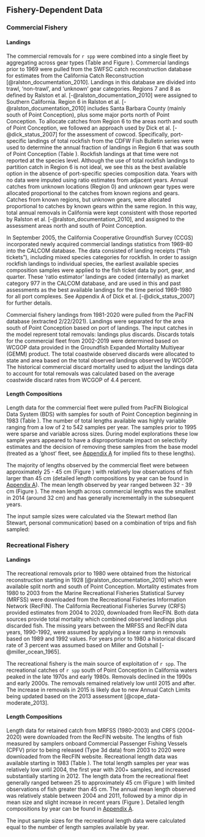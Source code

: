 ## Fishery-Dependent Data

### Commercial Fishery

#### Landings

The commercial removals for `r spp` were combined into a single fleet by aggregating across gear types (Table \ref{tab:allcatches} and Figure \ref{fig:catch}). Commercial landings prior to 1969 were pulled from the SWFSC catch reconstruction database for estimates from the California Catch Reconstruction [@ralston_documentation_2010]. Landings in this database are divided into trawl, 'non-trawl', and 'unknown' gear categories. Regions 7 and 8 as defined by Ralston et al. [-@ralston_documentation_2010] were assigned to Southern California. Region 6 in Ralston et al. [-@ralston_documentation_2010] includes Santa Barbara County (mainly south of Point Conception), plus some major ports north of Point Conception. To allocate catches from Region 6 to the areas north and south of Point Conception, we followed an approach used by Dick et al. [-@dick_status_2007] for the assessment of cowcod. Specifically, port-specific landings of total rockfish from the CDFW Fish Bulletin series were used to determine the annual fraction of landings in Region 6 that was south of Point Conception (Table \ref{tab:com-ratio}). Rockfish landings at that time were not reported at the species level. Although the use of total rockfish landings to partition catch in Region 6 is not ideal, we see this as the best available option in the absence of port-specific species composition data. Years with no data were imputed using ratio estimates from adjacent years. Annual catches from unknown locations (Region 0) and unknown gear types were allocated proportional to the catches from known regions and gears. Catches from known regions, but unknown gears, were allocated proportional to catches by known gears within the same region. In this way, total annual removals in California were kept consistent with those reported by Ralston et al. [-@ralston_documentation_2010], and assigned to the assessment areas north and south of Point Conception.

In September 2005, the California Cooperative Groundfish Survey (CCGS) incorporated newly acquired commercial landings statistics from 1969-80 into the CALCOM database. The data consisted of landing receipts ("fish tickets"), including mixed species categories for rockfish. In order to assign rockfish landings to individual species, the earliest available species composition samples were applied to the fish ticket data by port, gear, and quarter. These 'ratio estimator' landings are coded (internally) as market category 977 in the CALCOM database, and are used in this and past assessments as the best available landings for the time period 1969-1980 for all port complexes.  See Appendix A of Dick et al. [-@dick_status_2007] for further details.
 
Commercial fishery landings from 1981-2020 were pulled from the PacFIN database (extracted 2/22/2021). Landings were separated for the area south of Point Conception based on port of landings. The input catches in the model represent total removals: landings plus discards.  Discards totals for the commercial fleet from 2002-2019 were determined based on WCGOP data provided in the Groundfish Expanded Mortality Multiyear (GEMM) product. The total coastwide observed discards were allocated to state and area based on the total observed landings observed by WCGOP. The historical commercial discard mortality used to adjust the landings data to account for total removals was calculated based on the average coastwide discard rates from WCGOP of 4.4 percent. 

#### Length Compositions

Length data for the commercial fleet were pulled from PacFIN Biological Data System (BDS) with samples for south of Point Conception beginning in 1983 (Table \ref{tab:com-len-samps}). The number of total lengths available was highly variable ranging from a low of 2 to 542 samples per year. The samples prior to 1995 were sparse and variable across sizes. During model explorations these low sample years appeared to have a disproportionate impact on selectivity estimates and the decision of removing these samples from the base model (treated as a 'ghost' fleet, see [Appendix A](#append_a) for implied fits to these lengths). 

The majority of lengths observed by the commercial fleet were between approximately 25 - 45 cm (Figure \ref{fig:com-len-data}) with relatively low observations of fish larger than 45 cm (detailed length compositions by year can be found in [Appendix A](#append_a)). The mean length observed by year ranged between 32 - 39 cm (Figure \ref{fig:mean-com-len-data}). The mean length across commercial lengths was the smallest in 2014 (around 32 cm) and has generally incrementally in the subsequent years.

The input sample sizes were calculated via the Stewart method (Ian Stewart, personal communication) based on a combination of trips and fish sampled:

\begin{centering}

Input effN = $N_{\text{trips}} + 0.138 * N_{\text{fish}}$ if $N_{\text{fish}}/N_{\text{trips}}$ is $<$ 44

Input effN = $7.06 * N_{\text{trips}}$ if $N_{\text{fish}}/N_{\text{trips}}$ is $\geq$ 44

\end{centering}


### Recreational Fishery

#### Landings

The recreational removals prior to 1980 were obtained from the historical reconstruction starting in 1928 [@ralston_documentation_2010] which were available split north and south of Point Conception. Mortality estimates from 1980 to 2003 from the Marine Recreational Fisheries Statistical Survey (MRFSS) were downloaded from the Recreational Fisheries Information Network (RecFIN).  The California Recreational Fisheries Survey (CRFS) provided estimates from 2004 to 2020, downloaded from RecFIN.  Both data sources provide total mortality which combined observed landings plus discarded fish.  The missing years between the MRFSS and RecFIN data years, 1990-1992, were assumed by applying a linear ramp in removals based on 1989 and 1992 values. For years prior to 1980 a historical discard rate of 3 percent was assumed based on Miller and Gotshall [-@miller_ocean_1965].

The recreational fishery is the main source of exploitation of `r spp`. The recreational catches of `r spp` south of Point Conception in California waters peaked in the late 1970s and early 1980s. Removals declined in the 1990s and early 2000s.  The removals remained relatively low until 2015 and after.  The increase in removals in 2015 is likely due to new Annual Catch Limits being updated based on the 2013 assessment [@cope_data-moderate_2013].  

#### Length Compositions

Length data for retained catch from MRFSS (1980-2003) and CRFS (2004-2020) were downloaded from the RecFIN website.  The lengths of fish measured by samplers onboard Commercial Passenger Fishing Vessels (CPFV) prior to being released (Type 3d data) from 2003 to 2020 were downloaded from the RecFIN website. Recreational length data was available starting in 1983 (Table \ref{tab:len-samps}). The total length samples per year was relatively low until 2004, the first year with 200+ samples, and increased substantially starting in 2012. The length data from the recreational fleet generally ranged between 25 to approximately 45 cm (Figure \ref{fig:rec-len-data}) with limited observations of fish greater than 45 cm. The annual mean length observed was relatively stable between 2004 and 2011, followed by a minor dip in mean size and slight increase in recent years (Figure \ref{fig:mean-rec-len-data}). Detailed length compositions by year can be found in [Appendix A](#append_a).

The input sample sizes for the recreational length data were calculated equal to the number of length samples available by year. 